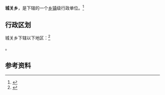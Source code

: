 {{中国乡级行政区|14/07/81/200/000}}

'''城关乡'''，是{{PRC admin/fullname|14/07/81/200/000|3}}下辖的一个[[乡镇|乡镇]]级行政单位。<ref>{{PRC admin/ref sgc|{{PRC admin/parent|14/07/81/200/000}}}}</ref>

== 行政区划 ==

城关乡下辖以下地区：<ref>{{PRC admin/ref sgc|14/07/81/200/000}}</ref>

{{PRC admin/children|14/07/81/200/000}}。

== 参考资料 ==

{{reflist}}

{{行政区划小作品}}
{{PRC admin/navcat|14/07/81/200/000}}